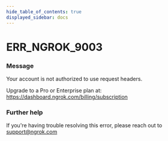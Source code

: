 ```yaml
---
hide_table_of_contents: true
displayed_sidebar: docs
---
```



# ERR_NGROK_9003

### Message

Your account is not authorized to use request headers.

Upgrade to a Pro or Enterprise plan at: https://dashboard.ngrok.com/billing/subscription

<ErrorDetails error="err_ngrok_9003" />

### Further help

If you're having trouble resolving this error, please reach out to [support@ngrok.com](mailto:support@ngrok.com?subject=Help%20with%20ERR_NGROK_9003)
